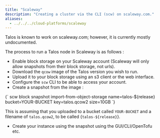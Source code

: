 ```yaml
---
title: "Scaleway"
description: "Creating a cluster via the CLI (scw) on scaleway.com."
aliases:
  - ../../../cloud-platforms/scaleway
---
```



Talos is known to work on scaleway.com; however, it is currently mostly undocumented.

The process to run a Talos node in Scaleway is as follows :

- Enable block storage on your Scaleway account (Scaleway will only allow snapshots from their block storage, not urls).
- Download the `qcow` image of the Talos version you wish to run.
- Upload it to your block storage using an s3 client or the web interface.
- Configure the `scw` CLI to be able to access your account.
- Create a snapshot from the image :

<CodeBlock lang="sh">
{`
  scw block snapshot import-from-object-storage name=talos-${release} bucket=YOUR-BUCKET key=talos.qcow2 size=10GB 
`}
</CodeBlock>

  This is assuming that you uploaded to a bucket called `YOUR-BUCKET` and a filename of `talos.qcow2`, to be called {`talos-${release}`}.
- Create your instance using the snapshot using the GUI/CLI/OpenTofu etc.

